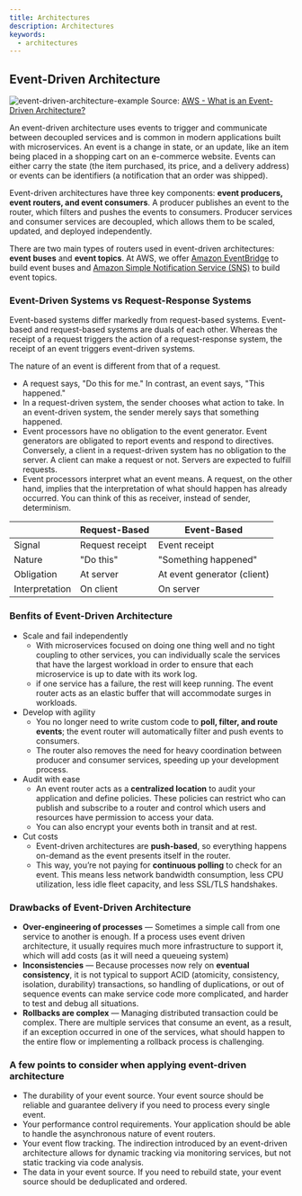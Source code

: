 ```yaml
---
title: Architectures
description: Architectures
keywords:
  - architectures
---
```


## Event-Driven Architecture

![event-driven-architecture-example](/img/web-development/system-design/event-driven-architecture-example.png)
Source: [AWS - What is an Event-Driven Architecture?](https://aws.amazon.com/event-driven-architecture/)

An event-driven architecture uses events to trigger and communicate between decoupled services and is common in modern applications built with microservices. An event is a change in state, or an update, like an item being placed in a shopping cart on an e-commerce website. Events can either carry the state (the item purchased, its price, and a delivery address) or events can be identifiers (a notification that an order was shipped).

Event-driven architectures have three key components: **event producers, event routers, and event consumers**. A producer publishes an event to the router, which filters and pushes the events to consumers. Producer services and consumer services are decoupled, which allows them to be scaled, updated, and deployed independently.

There are two main types of routers used in event-driven architectures: **event buses** and **event topics**. At AWS, we offer [Amazon EventBridge](https://aws.amazon.com/eventbridge/) to build event buses and [Amazon Simple Notification Service (SNS)](https://aws.amazon.com/sns/) to build event topics.

### Event-Driven Systems vs Request-Response Systems

Event-based systems differ markedly from request-based systems. Event-based and request-based systems are duals of each other. Whereas the receipt of a request triggers the action of a request-response system, the receipt of an event triggers event-driven systems. 

The nature of an event is different from that of a request. 

- A request says, "Do this for me."  In contrast, an event says, "This happened." 
- In a request-driven system, the sender chooses what action to take.  In an event-driven system, the sender merely says that something happened. 
- Event processors have no obligation to the event generator. Event generators are obligated to report events and respond to directives. 
Conversely, a client in a request-driven system has no obligation to the server. A client can make a request or not. Servers are expected to fulfill requests.
- Event processors interpret what an event means. A request, on the other hand, implies that the interpretation of what should happen has already occurred. You can think of this as receiver, instead of sender, determinism.

<table>
   <thead>
      <tr>
         <th tabindex="0" colspan="1" scope="col" data-column="0"></th>
         <th tabindex="0" scope="col" data-column="1">
            <div><strong>Request-Based</strong></div>
         </th>
         <th tabindex="0" scope="col" data-column="2">
            <div><strong>Event-Based</strong></div>
         </th>
      </tr>
   </thead>
   <tbody>
      <tr>
         <td colspan="1">Signal</td>
         <td>Request receipt</td>
         <td>Event receipt</td>
      </tr>
      <tr>
         <td colspan="1">Nature</td>
         <td>"Do this"</td>
         <td>"Something happened"</td>
      </tr>
      <tr>
         <td colspan="1">Obligation</td>
         <td>At server</td>
         <td>At&nbsp;event generator (client)</td>
      </tr>
      <tr>
         <td colspan="1">Interpretation</td>
         <td>On client</td>
         <td>On server</td>
      </tr>
   </tbody>
</table>

### Benfits of Event-Driven Architecture

- Scale and fail independently
  - With microservices focused on doing one thing well and no tight coupling to other services, you can individually scale the services that have the largest workload in order to ensure that each microservice is up to date with its work log.
  - if one service has a failure, the rest will keep running. The event router acts as an elastic buffer that will accommodate surges in workloads.
- Develop with agility
  - You no longer need to write custom code to **poll, filter, and route events**; the event router will automatically filter and push events to consumers. 
  - The router also removes the need for heavy coordination between producer and consumer services, speeding up your development process.
- Audit with ease
  - An event router acts as a **centralized location** to audit your application and define policies. These policies can restrict who can publish and subscribe to a router and control which users and resources have permission to access your data. 
  - You can also encrypt your events both in transit and at rest.
- Cut costs
  - Event-driven architectures are **push-based**, so everything happens on-demand as the event presents itself in the router. 
  - This way, you’re not paying for **continuous polling** to check for an event. This means less network bandwidth consumption, less CPU utilization, less idle fleet capacity, and less SSL/TLS handshakes.

### Drawbacks of Event-Driven Architecture

- **Over-engineering of processes** — Sometimes a simple call from one service to another is enough. If a process uses event driven architecture, it usually requires much more infrastructure to support it, which will add costs (as it will need a queueing system)
- **Inconsistencies** — Because processes now rely on **eventual consistency**, it is not typical to support ACID (atomicity, consistency, isolation, durability) transactions, so handling of duplications, or out of sequence events can make service code more complicated, and harder to test and debug all situations.
- **Rollbacks are complex** — Managing distributed transaction could be complex. There are multiple services that consume an event, as a result, if an exception occurred in one of the services, what should happen to the entire flow or implementing a rollback process is challenging.

### A few points to consider when applying event-driven architecture

- The durability of your event source. Your event source should be reliable and guarantee delivery if you need to process every single event. 
- Your performance control requirements. Your application should be able to handle the asynchronous nature of event routers. 
- Your event flow tracking. The indirection introduced by an event-driven architecture allows for dynamic tracking via monitoring services, but not static tracking via code analysis. 
- The data in your event source. If you need to rebuild state, your event source should be deduplicated and ordered.




